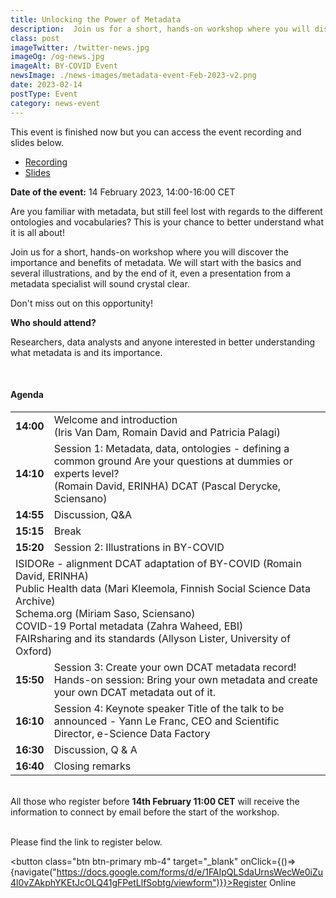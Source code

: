 ```yaml
---
title: Unlocking the Power of Metadata
description:  Join us for a short, hands-on workshop where you will discover the importance and benefits of metadata. Event recording available.
class: post
imageTwitter: /twitter-news.jpg
imageOg: /og-news.jpg
imageAlt: BY-COVID Event
newsImage: ./news-images/metadata-event-Feb-2023-v2.png
date: 2023-02-14
postType: Event
category: news-event
---
```



This event is finished now but you can access the event recording and slides below.
* [Recording](https://drive.google.com/file/d/1S-tuAkEIHzfcMZIrdSkFRcCWDJEjkGeS/view)
* [Slides](https://docs.google.com/presentation/d/1oGDPpczYgd7dYbvIhpGMJcmliksUoJWjUrIrKx3RFxk/edit)

**Date of the event:** 14 February 2023, 14:00-16:00 CET
 
Are you familiar with metadata, but still feel lost with regards to the different ontologies and vocabularies? This is your chance to better understand what it is all about! 

Join us for a short, hands-on workshop where you will discover the importance and benefits of metadata. We will start with the basics and several illustrations, and by the end of it, even a presentation from a metadata specialist will sound crystal clear.

Don't miss out on this opportunity!

**Who should attend?**

Researchers, data analysts and anyone interested in better understanding what metadata is and its importance.


<br />
<h4>Agenda</h4>

<Table striped bordered table-responsive>
  <tbody>
    <tr>
      <td class="py-3"><strong>14:00</strong></td>
      <td class="py-3">Welcome and introduction <br />(Iris Van Dam, Romain David and Patricia Palagi)</td>
    </tr>
    <tr>
      <td class="py-3"><strong>14:10</strong></td>
      <td class="py-3">Session 1: Metadata, data, ontologies - defining a common ground
Are your questions at dummies or experts level?  <br />(Romain David, ERINHA)
DCAT (Pascal Derycke, Sciensano)</td>
    </tr>
    <tr>
      <td class="py-3"><strong>14:55</strong></td>
      <td class="py-3">Discussion, Q&A</td>
    </tr>
    <tr>
      <td class="py-3"><strong>15:15</strong></td>
      <td class="py-3">Break</td>
    </tr>
    <tr>
      <td class="py-3"><strong>15:20</strong></td>
      <td class="py-3">Session 2: Illustrations in BY-COVID</td>
    </tr>
    <tr>
      <td class="py-3" colspan="2">ISIDORe - alignment DCAT adaptation of BY-COVID (Romain David, ERINHA)<br />
Public Health data (Mari Kleemola, Finnish Social Science Data Archive) <br />
Schema.org (Miriam Saso, Sciensano)<br />
COVID-19 Portal metadata (Zahra Waheed, EBI) <br />
FAIRsharing and its standards (Allyson Lister, University of Oxford)</td>
    </tr>
    <tr>
      <td class="py-3"><strong>15:50</strong></td>
      <td class="py-3">Session 3: Create your own DCAT metadata record! Hands-on session:
Bring your own metadata and create your own DCAT metadata out of it.</td>
    </tr>
    <tr>
      <td class="py-3"><strong>16:10</strong></td>
      <td class="py-3">Session 4: Keynote speaker Title of the talk to be announced - Yann Le Franc, CEO and
  Scientific Director, e-Science Data Factory</td>
    </tr>
    <tr>
      <td class="py-3"><strong>16:30</strong></td>
      <td class="py-3">Discussion, Q & A</td>
    </tr>
    <tr>
      <td class="py-3"><strong>16:40</strong></td>
      <td class="py-3">Closing remarks</td>
    </tr>
  </tbody>
</Table>  


<br />
All those who register before <strong>14th February 11:00 CET</strong> will receive the information to connect by email before the start of the workshop. <br /><br />


Please find the link to register below.

<button class="btn btn-primary mb-4" target="_blank" onClick={()=>{navigate("https://docs.google.com/forms/d/e/1FAIpQLSdaUrnsWecWe0iZu4l0vZAkphYKEtJcOLQ41gFPetLlfSobtg/viewform")}}>Register Online</button>
<br />



